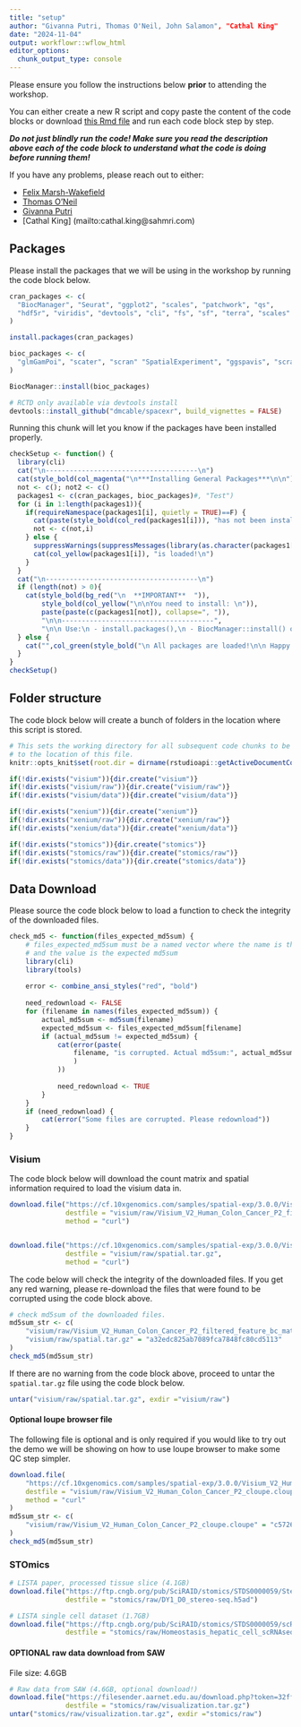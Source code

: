 ```yaml
---
title: "setup"
author: "Givanna Putri, Thomas O'Neil, John Salamon", "Cathal King"
date: "2024-11-04"
output: workflowr::wflow_html
editor_options:
  chunk_output_type: console
---
```


Please ensure you follow the instructions below **prior** to attending the workshop.

You can either create a new R script and copy paste the content of the code blocks
or download [this Rmd file](https://github.com/ghar1821/asi_spatial_workshop_2024/blob/master/analysis/setup.Rmd) 
and run each code block step by step.

***Do not just blindly run the code! Make sure you read the description above each
of the code block to understand what the code is doing before running them!***

If you have any problems, please reach out to either:

- [Felix Marsh-Wakefield](mailto:felix.marsh-wakefield@sydney.edu.au)
- [Thomas O'Neil](mailto:thomas.oneil@sydney.edu.au)
- [Givanna Putri](mailto:putri.g@wehi.edu.au)
- [Cathal King] (mailto:cathal.king@sahmri.com)

## Packages

Please install the packages that we will be using in the workshop by running
the code block below.

```r

cran_packages <- c(
  "BiocManager", "Seurat", "ggplot2", "scales", "patchwork", "qs",
  "hdf5r", "viridis", "devtools", "cli", "fs", "sf", "terra", "scales"
)

install.packages(cran_packages)

bioc_packages <- c(
  "glmGamPoi", "scater", "scran" "SpatialExperiment", "ggspavis", "scran", "nnSVG", "SpatialFeatureExperiment", "Voyager", "RBioFormats", "BiocParallel", "bluster", "EBImage"
)

BiocManager::install(bioc_packages)

# RCTD only available via devtools install
devtools::install_github("dmcable/spacexr", build_vignettes = FALSE)
```

Running this chunk will let you know if the packages have been installed properly. 

```r
checkSetup <- function() {
  library(cli)
  cat("\n--------------------------------------\n")
  cat(style_bold(col_magenta("\n***Installing General Packages***\n\n")))
  not <- c(); not2 <- c()
  packages1 <- c(cran_packages, bioc_packages)#, "Test")
  for (i in 1:length(packages1)){
    if(requireNamespace(packages1[i], quietly = TRUE)==F) {
      cat(paste(style_bold(col_red(packages1[i])), "has not been installed\n"))
      not <- c(not,i)
    } else {
      suppressWarnings(suppressMessages(library(as.character(packages1[i]), character.only = TRUE)))
      cat(col_yellow(packages1[i]), "is loaded!\n")
    }
  }
  cat("\n--------------------------------------\n")
  if (length(not) > 0){
    cat(style_bold(bg_red("\n  **IMPORTANT**  ")),
        style_bold(col_yellow("\n\nYou need to install: \n")),
        paste(paste(c(packages1[not]), collapse=", ")),
        "\n\n--------------------------------------",
        "\n\n Use:\n - install.packages(),\n - BiocManager::install() or, \n - use Google to find installation instructions.\n\n", style_bold(col_green("Then run this function again!\n\n")))
  } else {
    cat("",col_green(style_bold("\n All packages are loaded!\n\n Happy Coding! :)\n\n")))
  }
}
checkSetup()
```

## Folder structure

The code block below will create a bunch of folders in the location where
this script is stored.

```r
# This sets the working directory for all subsequent code chunks to be run
# to the location of this file.
knitr::opts_knit$set(root.dir = dirname(rstudioapi::getActiveDocumentContext()$path))

if(!dir.exists("visium")){dir.create("visium")}
if(!dir.exists("visium/raw")){dir.create("visium/raw")}
if(!dir.exists("visium/data")){dir.create("visium/data")}

if(!dir.exists("xenium")){dir.create("xenium")}
if(!dir.exists("xenium/raw")){dir.create("xenium/raw")}
if(!dir.exists("xenium/data")){dir.create("xenium/data")}

if(!dir.exists("stomics")){dir.create("stomics")}
if(!dir.exists("stomics/raw")){dir.create("stomics/raw")}
if(!dir.exists("stomics/data")){dir.create("stomics/data")}

```

## Data Download{.tabset}

Please source the code block below to load a function to check the integrity of the downloaded files.

```r
check_md5 <- function(files_expected_md5sum) {
    # files_expected_md5sum must be a named vector where the name is the path to the file
    # and the value is the expected md5sum
    library(cli)
    library(tools)
    
    error <- combine_ansi_styles("red", "bold")
    
    need_redownload <- FALSE
    for (filename in names(files_expected_md5sum)) {
        actual_md5sum <- md5sum(filename)
        expected_md5sum <- files_expected_md5sum[filename]
        if (actual_md5sum != expected_md5sum) {
            cat(error(paste(
                filename, "is corrupted. Actual md5sum:", actual_md5sum, "!= Expected md5sum:", expected_md5sum, "\n"
                )
            ))
            
            need_redownload <- TRUE
        }
    }
    if (need_redownload) {
        cat(error("Some files are corrupted. Please redownload"))
    }
}
```

### Visium

The code block below will download the count matrix and spatial information
required to load the visium data in.

```r
download.file("https://cf.10xgenomics.com/samples/spatial-exp/3.0.0/Visium_V2_Human_Colon_Cancer_P2/Visium_V2_Human_Colon_Cancer_P2_filtered_feature_bc_matrix.h5", 
              destfile = "visium/raw/Visium_V2_Human_Colon_Cancer_P2_filtered_feature_bc_matrix.h5", 
              method = "curl")


download.file("https://cf.10xgenomics.com/samples/spatial-exp/3.0.0/Visium_V2_Human_Colon_Cancer_P2/Visium_V2_Human_Colon_Cancer_P2_spatial.tar.gz", 
              destfile = "visium/raw/spatial.tar.gz", 
              method = "curl")
```

The code below will check the integrity of the downloaded files.
If you get any red warning, please re-download the files that were found to be corrupted using the code block above.

```r

# check md5sum of the downloaded files.
md5sum_str <- c(
    "visium/raw/Visium_V2_Human_Colon_Cancer_P2_filtered_feature_bc_matrix.h5" = "0a9733cf0dfd3dfaa3b6c1c5c24bcbed",
    "visium/raw/spatial.tar.gz" = "a32edc825ab7089fca7848fc80cd5113"
)
check_md5(md5sum_str)

```

If there are no warning from the code block above, proceed to untar the `spatial.tar.gz` file 
using the code block below.

```r
untar("visium/raw/spatial.tar.gz", exdir ="visium/raw")
```


#### Optional loupe browser file

The following file is optional and is only required if you would like to try out
the demo we will be showing on how to use loupe browser to make some QC step simpler.

```r
download.file(
    "https://cf.10xgenomics.com/samples/spatial-exp/3.0.0/Visium_V2_Human_Colon_Cancer_P2/Visium_V2_Human_Colon_Cancer_P2_cloupe.cloupe",
    destfile = "visium/raw/Visium_V2_Human_Colon_Cancer_P2_cloupe.cloupe",
    method = "curl"
)
md5sum_str <- c(
    "visium/raw/Visium_V2_Human_Colon_Cancer_P2_cloupe.cloupe" = "c5726e203c21a2fc3432831ea7c74252"
)
check_md5(md5sum_str)
```


### STOmics

```r
# LISTA paper, processed tissue slice (4.1GB)
download.file("https://ftp.cngb.org/pub/SciRAID/stomics/STDS0000059/Stereo-seq/DY1_D0_stereo-seq.h5ad",
              destfile = "stomics/raw/DY1_D0_stereo-seq.h5ad")

# LISTA single cell dataset (1.7GB)
download.file("https://ftp.cngb.org/pub/SciRAID/stomics/STDS0000059/scRNAseq/Homeostasis_hepatic_cell_scRNAseq.h5ad",
              destfile = "stomics/raw/Homeostasis_hepatic_cell_scRNAseq.h5ad")
```

#### OPTIONAL raw data download from SAW

File size: 4.6GB

```r
# Raw data from SAW (4.6GB, optional download!)
download.file("https://filesender.aarnet.edu.au/download.php?token=32ffcb63-24df-47e2-bdce-7341fe86082a&files_ids=23595450",
              destfile = "stomics/raw/visualization.tar.gz")
untar("stomics/raw/visualization.tar.gz", exdir ="stomics/raw")
```





